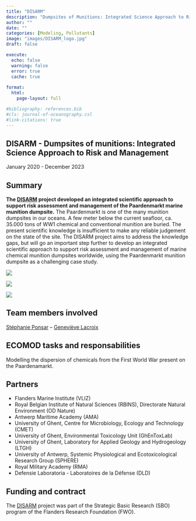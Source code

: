 ```yaml
---
title: "DISARM"
description: "Dumpsites of Munitions: Integrated Science Approach to Risk and Management"
author: ""
date: ""
categories: [Modeling, Pollutants]
image: "images/DISARM_logo.jpg"
draft: false

execute:
  echo: false
  warning: false
  error: true
  cache: true
  
format: 
  html:
    page-layout: full

#bibliography: references.bib
#cls: journal-of-oceanography.csl
#link-citations: true
---
```


## DISARM - Dumpsites of munitions: Integrated Science Approach to Risk and Management

January 2020 - December 2023

## Summary

**The [DISARM](https://www.disarm.be/) project developed an integrated scientific approach to support risk assessment and management of the Paardenmarkt marine munition dumpsite.** 
The Paardenmarkt is one of the many munition dumpsites in our oceans. A few meter below the current seafloor, ca. 35.000 tons of WW1 chemical and conventional munition are buried. The present scientific knowledge is insufficient to make any reliable judgement on the state of the site. The DISARM project aims to address the knowledge gaps, but will go an important step further to develop an integrated scientific approach to support risk assessment and management of marine chemical munition dumpsites worldwide, using the Paardenmarkt munition dumpsite as a challenging case study.

::: {layout-ncol=3}
![](images/map_paardenmarkt.png)

![](images/munitions.png)

![](images/expertise_MSFD_graph.png)
:::

## Team members involved

[Stéphanie Ponsar](/posts/members/SP) -- [Geneviève Lacroix](/posts/members/GL)

## ECOMOD tasks and responsabilities
Modelling the dispersion of chemicals from the First World War present on the Paardenamarkt.

## Partners

- Flanders Marine Institute (VLIZ)
- Royal Belgian Institute of Natural Sciences (RBINS), Directorate Natural Environment (OD Nature)
- Antwerp Maritime Academy (AMA)
- University of Ghent, Centre for Microbiology, Ecology and Technology (CMET)
- University of Ghent, Environmental Toxicology Unit (GhEnToxLab)
- University of Ghent,  Laboratory for Applied Geology and Hydrogeology (LTGH) 
- University of Antwerp, Systemic Physiological and Ecotoxicological Research Group (SPHERE)
- Royal Military Academy (RMA)
- Defensie Laboratoria - Laboratoires de la Défense (DLD)

## Funding and contract

The [DISARM](https://www.disarm.be/) project was part of the Strategic Basic Research (SBO) program of the Flanders Research Foundation (FWO).

